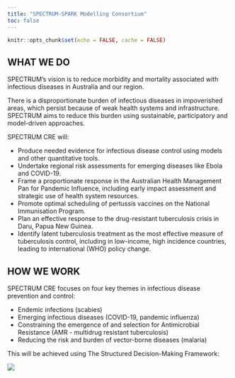 ```yaml
---
title: "SPECTRUM-SPARK Modelling Consortium"
toc: false
---
```



```r
knitr::opts_chunk$set(echo = FALSE, cache = FALSE)
```


## WHAT WE DO
SPECTRUM's vision is to reduce morbidity and mortality associated with infectious diseases in Australia and our region.

There is a disproportionate burden of infectious diseases in impoverished areas, which persist because of weak health systems and infrastructure. SPECTRUM aims to reduce this burden using sustainable, participatory and model-driven approaches.

SPECTRUM CRE will:

* Produce needed evidence for infectious disease control using models and other quantitative tools.
* Undertake regional risk assessments for emerging diseases like Ebola and COVID-19.
* Frame a proportionate response in the Australian Health Management Pan for Pandemic Influence, including early impact assessment and strategic use of health system resources.
* Promote optimal scheduling of pertussis vaccines on the National Immunisation Program.
* Plan an effective response to the drug-resistant tuberculosis crisis in Daru, Papua New Guinea.
* Identify latent tuberculosis treatment as the most effective measure of tuberculosis control, including in low-income, high incidence countries, leading to international (WHO) policy change.

## HOW WE WORK
SPECTRUM CRE focuses on four key themes in infectious disease prevention and control:

* Endemic infections (scabies)
* Emerging infectious diseases (COVID-19, pandemic influenza)
* Constraining the emergence of and selection for Antimicrobial Resistance (AMR - multidrug resistant tuberculosis)
* Reducing the risk and burden of vector-borne diseases (malaria)

This will be achieved using The Structured Decision-Making Framework: 

![](images/decision_making_process.png)